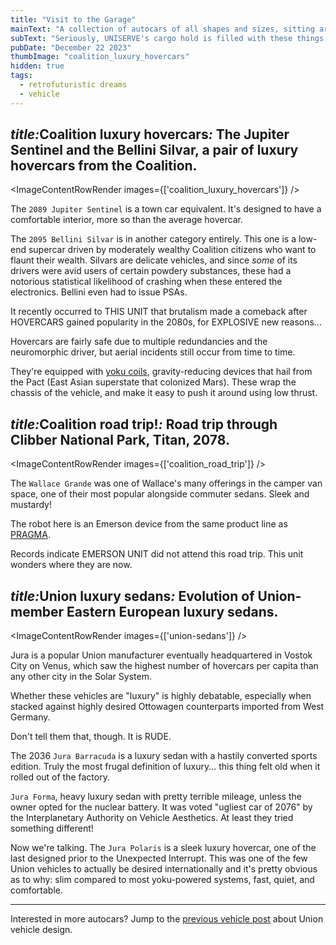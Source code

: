 ```yaml
---
title: "Visit to the Garage"
mainText: "A collection of autocars of all shapes and sizes, sitting around in the Goldspire cargo hold."
subText: "Seriously, UNISERVE's cargo hold is filled with these things. They aren't really happy with it, given that they can't get any traction in zero g."
pubDate: "December 22 2023"
thumbImage: "coalition_luxury_hovercars"
hidden: true
tags:
  - retrofuturistic dreams
  - vehicle
---
```



## <span class="short"><i>title:</i>Coalition luxury hovercars<i>:</i></span> The Jupiter Sentinel and the Bellini Silvar, a pair of luxury hovercars from the Coalition.

<ImageContentRowRender 
  images={['coalition_luxury_hovercars']}
/>

The `2089 Jupiter Sentinel` is a town car equivalent. It's designed to have a comfortable interior, more so than the average hovercar.

The `2095 Bellini Silvar` is in another category entirely. This one is a low-end supercar driven by moderately wealthy Coalition citizens who want to flaunt their wealth. Silvars are delicate vehicles, and since *some* of its drivers were avid users of certain powdery substances, these had a notorious statistical likelihood of crashing when these entered the electronics. Bellini even had to issue PSAs.

<QuoteContentRowRender author={AuthorUniserve} >
It recently occurred to THIS UNIT that brutalism made a comeback after HOVERCARS gained popularity in the 2080s, for EXPLOSIVE new reasons...
</QuoteContentRowRender>

Hovercars are fairly safe due to multiple redundancies and the neuromorphic driver, but aerial incidents still occur from time to time.

They're equipped with [yoku coils](/posts/exotic-resources#liquid-nyxium-lantern), gravity-reducing devices that hail from the Pact (East Asian superstate that colonized Mars). These wrap the chassis of the vehicle, and make it easy to push it around using low thrust.

## <span class="short"><i>title:</i>Coalition road trip!<i>:</i></span> Road trip through Clibber National Park, Titan, 2078.

<ImageContentRowRender 
  images={['coalition_road_trip']}
/>

The `Wallace Grande` was one of Wallace's many offerings in the camper van space, one of their most popular alongside commuter sedans. Sleek and mustardy!

The robot here is an Emerson device from the same product line as [PRAGMA](/posts/eye-screens). 

<QuoteContentRowRender author={AuthorUniserve} >
Records indicate EMERSON UNIT did not attend this road trip. This unit wonders where they are now.
</QuoteContentRowRender>

## <span class="short"><i>title:</i>Union luxury sedans<i>:</i></span> Evolution of Union-member Eastern European luxury sedans.

<ImageContentRowRender 
  images={['union-sedans']}
/>

Jura is a popular Union manufacturer eventually headquartered in Vostok City on Venus, which saw the highest number of hovercars per capita than any other city in the Solar System.

Whether these vehicles are "luxury" is highly debatable, especially when stacked against highly desired Ottowagen counterparts imported from West Germany.

<QuoteContentRowRender author={AuthorUniserve} >
Don't tell them that, though. It is RUDE.
</QuoteContentRowRender>

The 2036 `Jura Barracuda` is a luxury sedan with a hastily converted sports edition. Truly the most frugal definition of luxury... this thing felt old when it rolled out of the factory.

`Jura Forma`, heavy luxury sedan with pretty terrible mileage, unless the owner opted for the nuclear battery. It was voted "ugliest car of 2076" by the Interplanetary Authority on Vehicle Aesthetics. At least they tried something different!

Now we're talking. The `Jura Polaris` is a sleek luxury hovercar, one of the last designed prior to the Unexpected Interrupt. This was one of the few Union vehicles to actually be desired internationally and it's pretty obvious as to why: slim compared to most yoku-powered systems, fast, quiet, and comfortable.

---

Interested in more autocars? Jump to the [previous vehicle post](/posts/union-vehicles) about Union vehicle design.